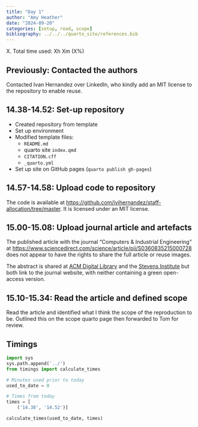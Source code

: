```yaml
---
title: "Day 1"
author: "Amy Heather"
date: "2024-09-20"
categories: [setup, read, scope]
bibliography: ../../../quarto_site/references.bib
---
```


::: {.callout-note}

X. Total time used: Xh Xm (X%)

:::

## Previously: Contacted the authors

Contacted Ivan Hernandez over LinkedIn, who kindly add an MIT license to the repository to enable reuse.

## 14.38-14.52: Set-up repository

* Created repository from template
* Set up environment
* Modified template files:
    * `README.md`
    * quarto site `index.qmd`
    * `CITATION.cff`
    * `_quarto.yml`
* Set up site on GitHub pages (`quarto publish gh-pages`)

## 14.57-14.58: Upload code to repository

The code is available at <https://github.com/ivihernandez/staff-allocation/tree/master>. It is licensed under an MIT license.

## 15.00-15.08: Upload journal article and artefacts

The published article with the journal "Computers & Industrial Engineering" at <https://www.sciencedirect.com/science/article/pii/S0360835215000728> does not appear to have the rights to share the full article or reuse images.

The abstract is shared at [ACM Digital Library](https://dl.acm.org/doi/10.1016/j.cie.2015.02.015) and the [Stevens Institute](https://researchwith.stevens.edu/en/publications/optimal-staffing-strategies-for-points-of-dispensing) but both link to the journal website, with neither containing a green open-access version.

## 15.10-15.34: Read the article and defined scope

Read the article and identified what I think the scope of the reproduction to be. Outlined this on the scope quarto page then forwarded to Tom for review.

## Timings

```python
import sys
sys.path.append('../')
from timings import calculate_times

# Minutes used prior to today
used_to_date = 0

# Times from today
times = [
    ('14.38', '14.52')]

calculate_times(used_to_date, times)
```